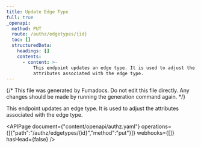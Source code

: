 ```yaml
---
title: Update Edge Type
full: true
_openapi:
  method: PUT
  route: /authz/edgetypes/{id}
  toc: []
  structuredData:
    headings: []
    contents:
      - content: >-
          This endpoint updates an edge type. It is used to adjust the
          attributes associated with the edge type.
---
```


{/* This file was generated by Fumadocs. Do not edit this file directly. Any changes should be made by running the generation command again. */}

This endpoint updates an edge type. It is used to adjust the attributes associated with the edge type.

<APIPage document={"content/openapi/authz.yaml"} operations={[{"path":"/authz/edgetypes/{id}","method":"put"}]} webhooks={[]} hasHead={false} />
